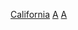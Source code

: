 {{United States topic|prefix=:Category:|suffix=電話區號|navbar=plain|exclude-wdc=y|exclude-ter=y|exclude-isl=y|state=expanded}}
{{Cat more|加利福尼亞州電話區號列表}}
[[Category:美國各州電話區號|California]]
[[Category:加利福尼亞州通訊|A]]
[[Category:加利福尼亞州地區|A]]